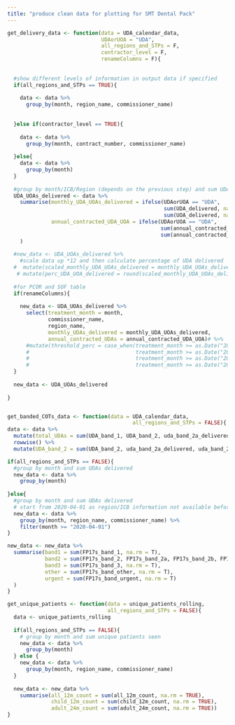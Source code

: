 ```yaml
---
title: "produce clean data for plotting for SMT Dental Pack"
---
```



```r

get_delivery_data <- function(data = UDA_calendar_data,
                              UDAorUOA = "UDA",
                              all_regions_and_STPs = F,
                              contractor_level = F,
                              renameColumns = F){
  
  
  #show different levels of information in output data if specified
  if(all_regions_and_STPs == TRUE){
    
    data <- data %>%
      group_by(month, region_name, commissioner_name)
    
    
  }else if(contractor_level == TRUE){
    
    data <- data %>%
      group_by(month, contract_number, commissioner_name)
    
  }else{
    data <- data %>%
      group_by(month)
  }
  
  #group by month/ICB/Region (depends on the previous step) and sum UDAs delivered and contracted UDA
  UDA_UOAs_delivered <- data %>%
    summarise(monthly_UDA_UOAs_delivered = ifelse(UDAorUOA == "UDA", 
                                                  sum(UDA_delivered, na.rm = T),
                                                  sum(UOA_delivered, na.rm = T)),
              annual_contracted_UDA_UOA = ifelse(UDAorUOA == "UDA",
                                                 sum(annual_contracted_UDA, na.rm = T),
                                                 sum(annual_contracted_UOA, na.rm = T))
    )
  
  #new_data <- UDA_UOAs_delivered %>%
    #scale data up *12 and then calculate percentage of UDA delivered
  #  mutate(scaled_monthly_UDA_UOAs_delivered = monthly_UDA_UOAs_delivered * 12) %>%
   # mutate(perc_UDA_UOA_delivered = round(scaled_monthly_UDA_UOAs_delivered * 100 / annual_contracted_UDA_UOA)) 
  
  #for PCOR and SOF table
  if(renameColumns){
    
    new_data <- UDA_UOAs_delivered %>%
      select(treatment_month = month,
             commissioner_name,
             region_name,
             monthly_UDAs_delivered = monthly_UDA_UOAs_delivered,
             annual_contracted_UDAs = annual_contracted_UDA_UOA)# %>%
      #mutate(threshold_perc = case_when(treatment_month >= as.Date("2021-04-01") & treatment_month < as.Date("2021-10-01") ~ "60",
      #                                  treatment_month >= as.Date("2021-10-01") & treatment_month < as.Date("2022-01-01") ~ "65",
      #                                  treatment_month >= as.Date("2022-01-01") & treatment_month < as.Date("2022-04-01") ~ "85",
      #                                  treatment_month >= as.Date("2022-04-01") & treatment_month < as.Date("2022-07-01") ~ "95"))
  }
  
  new_data <- UDA_UOAs_delivered
  
}



```

```r
get_banded_COTs_data <- function(data = UDA_calendar_data, 
                                        all_regions_and_STPs = FALSE){
data <- data %>%
  mutate(total_UDAs = sum(UDA_band_1, UDA_band_2, uda_band_2a_delivered, uda_band_2b_delivered, uda_band_2c_delivered, UDA_band_3, UDA_other, UDA_urgent, na.rm = TRUE)) %>%
  rowwise() %>% 
  mutate(UDA_band_2 = sum(UDA_band_2, uda_band_2a_delivered, uda_band_2b_delivered, uda_band_2c_delivered, na.rm = TRUE))

if(all_regions_and_STPs == FALSE){
  #group by month and sum UDAs delivered
  new_data <- data %>%
    group_by(month)
  
}else{
  #group by month and sum UDAs delivered
  # start from 2020-04-01 as region/ICB information not available before then
  new_data <- data %>%
    group_by(month, region_name, commissioner_name) %>% 
    filter(month >= "2020-04-01")
}

new_data <- new_data %>%
  summarise(band1 = sum(FP17s_band_1, na.rm = T),
            band2 = sum(FP17s_band_2, FP17s_band_2a, FP17s_band_2b, FP17s_band_2c, na.rm = T),
            band3 = sum(FP17s_band_3, na.rm = T),
            other = sum(FP17s_band_other, na.rm = T),
            urgent = sum(FP17s_band_urgent, na.rm = T)
  )
}
```

```r
get_unique_patients <- function(data = unique_patients_rolling, 
                                all_regions_and_STPs = FALSE){
  data <- unique_patients_rolling
  
  if(all_regions_and_STPs == FALSE){
    # group by month and sum unique patients seen
    new_data <- data %>% 
      group_by(month)
  } else {
    new_data <- data %>% 
      group_by(month, region_name, commissioner_name)
  }
  
  new_data <- new_data %>% 
    summarise(all_12m_count = sum(all_12m_count, na.rm = TRUE), 
              child_12m_count = sum(child_12m_count, na.rm = TRUE), 
              adult_24m_count = sum(adult_24m_count, na.rm = TRUE))
}
```




